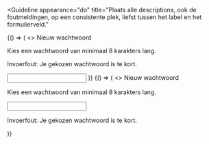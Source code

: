 
<Guideline
  appearance="do"
  title="Plaats alle descriptions, ook de foutmeldingen, op een consistente plek, liefst tussen het label en het formulierveld."
>
  <Canvas language="html">
    {() => (
      <>
        <label for="wachtwoord2">Nieuw wachtwoord</label>
        <p id="description-wachtwoord2">Kies een wachtwoord van minimaal 8 karakters lang.</p>
        <p id="error-wachtwoord2">Invoerfout: Je gekozen wachtwoord is te kort.</p>
        <input
          id="wachtwoord2"
          type="password"
          name="nieuw-wachtwoord"
          aria-describedby="description-wachtwoord2 error-wachtwoord2"
        />
      </>
    )}
  </Canvas>
</Guideline>

<Guideline appearance="dont" title="Description boven het formulierveld en foutmelding eronder plaatsen.">
  <Canvas language="html">
    {() => (
      <>
        <label for="wachtwoord4">Nieuw wachtwoord</label>
        <p id="description-wachtwoord4">Kies een wachtwoord van minimaal 8 karakters lang.</p>
        <input
          id="wachtwoord4"
          type="password"
          name="nieuw-wachtwoord"
          aria-describedby="description-wachtwoord4 error-wachtwoord4"
        />
        <p id="error-wachtwoord4">Invoerfout: Je gekozen wachtwoord is te kort.</p>
      </>
    )}
  </Canvas>
</Guideline>
